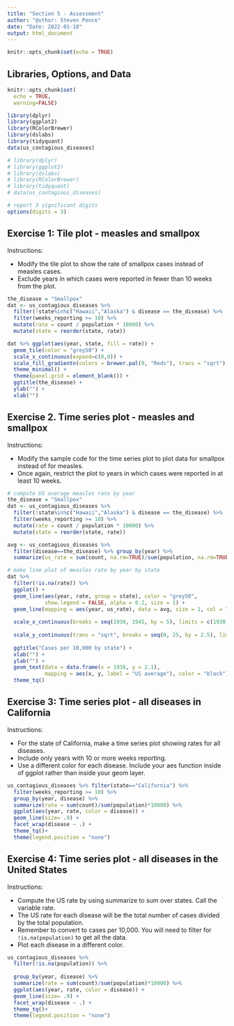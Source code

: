 ```yaml
---
title: "Section 5 - Assessment"
author: "@uthor: Steven Ponce"
date: "Date: 2022-01-18"
output: html_document
---
```


```r
knitr::opts_chunk$set(echo = TRUE)
```

## Libraries, Options, and Data 

```r
knitr::opts_chunk$set(
  echo = TRUE,
  warning=FALSE)

library(dplyr)
library(ggplot2)
library(RColorBrewer)
library(dslabs)
library(tidyquant)
data(us_contagious_diseases)
```

```r
# library(dplyr)
# library(ggplot2)
# library(dslabs)
# library(RColorBrewer)
# library(tidyquant)
# data(us_contagious_diseases)

# report 3 significant digits
options(digits = 3)
```
 
## Exercise 1: Tile plot - measles and smallpox

Instructions:

- Modify the tile plot to show the rate of smallpox cases instead of measles cases.
- Exclude years in which cases were reported in fewer than 10 weeks from the plot.

```r
the_disease = "Smallpox"
dat <- us_contagious_diseases %>% 
  filter(!state%in%c("Hawaii","Alaska") & disease == the_disease) %>% 
  filter(weeks_reporting >= 10) %>%
  mutate(rate = count / population * 10000) %>% 
  mutate(state = reorder(state, rate))

dat %>% ggplot(aes(year, state, fill = rate)) + 
  geom_tile(color = "grey50") + 
  scale_x_continuous(expand=c(0,0)) + 
  scale_fill_gradientn(colors = brewer.pal(9, "Reds"), trans = "sqrt") + 
  theme_minimal() + 
  theme(panel.grid = element_blank()) + 
  ggtitle(the_disease) + 
  ylab("") + 
  xlab("")
```


## Exercise 2. Time series plot - measles and smallpox

Instructions:

- Modify the sample code for the time series plot to plot data for smallpox instead of for measles.
- Once again, restrict the plot to years in which cases were reported in at least 10 weeks.

```r
# compute US average measles rate by year
the_disease = "Smallpox"
dat <- us_contagious_diseases %>%
  filter(!state%in%c("Hawaii","Alaska") & disease == the_disease) %>%
  filter(weeks_reporting >= 10) %>%
  mutate(rate = count / population * 10000) %>%
  mutate(state = reorder(state, rate))

avg <- us_contagious_diseases %>%
  filter(disease==the_disease) %>% group_by(year) %>%
  summarize(us_rate = sum(count, na.rm=TRUE)/sum(population, na.rm=TRUE)*10000)

# make line plot of measles rate by year by state
dat %>%
  filter(!is.na(rate)) %>%
  ggplot() +
  geom_line(aes(year, rate, group = state), color = "grey50", 
            show.legend = FALSE, alpha = 0.2, size = 1) +
  geom_line(mapping = aes(year, us_rate), data = avg, size = 1, col = "black") +
  
  scale_x_continuous(breaks = seq(1930, 1945, by = 5), limits = c(1930, 1945)) +
  
  scale_y_continuous(trans = "sqrt", breaks = seq(0, 25, by = 2.5), limits = c(0, 25)) +
  
  ggtitle("Cases per 10,000 by state") +
  xlab("") +
  ylab("") +
  geom_text(data = data.frame(x = 1938, y = 2.1),
            mapping = aes(x, y, label = "US average"), color = "black") +
  theme_tq()
```


## Exercise 3: Time series plot - all diseases in California 

Instructions:

- For the state of California, make a time series plot showing rates for all diseases.
- Include only years with 10 or more weeks reporting.
- Use a different color for each disease.
Include your aes function inside of ggplot rather than inside your geom layer.

```r
us_contagious_diseases %>% filter(state=="California") %>% 
  filter(weeks_reporting >= 10) %>% 
  group_by(year, disease) %>%
  summarize(rate = sum(count)/sum(population)*10000) %>%
  ggplot(aes(year, rate, color = disease)) + 
  geom_line(size= .9) +
  facet_wrap(disease ~ .) +
  theme_tq()+
  theme(legend.position = "none")
```


## Exercise 4: Time series plot - all diseases in the United States 

Instructions:

- Compute the US rate by using summarize to sum over states. Call the variable rate.
- The US rate for each disease will be the total number of cases divided by the total population.
- Remember to convert to cases per 10,000.
You will need to filter for `!is.na(population)` to get all the data.
- Plot each disease in a different color.

```r
us_contagious_diseases %>% 
  filter(!is.na(population)) %>% 
  
  group_by(year, disease) %>%
  summarize(rate = sum(count)/sum(population)*10000) %>%
  ggplot(aes(year, rate, color = disease)) + 
  geom_line(size= .9) +
  facet_wrap(disease ~ .) +
  theme_tq()+
  theme(legend.position = "none")
```
